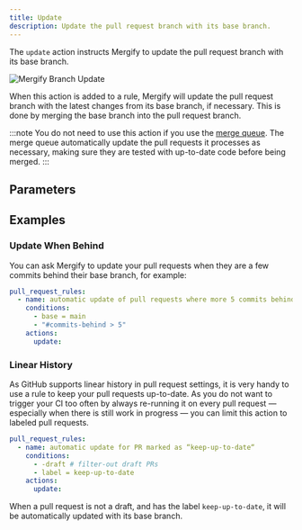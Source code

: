 ```yaml
---
title: Update
description: Update the pull request branch with its base branch.
---
```



The `update` action instructs Mergify to update the pull request branch with
its base branch.

<Image src={updateBranchScreenshot} alt="Mergify Branch Update" />

When this action is added to a rule, Mergify will update the pull request
branch with the latest changes from its base branch, if necessary. This is done
by merging the base branch into the pull request branch.

:::note
  You do not need to use this action if you use the [merge
  queue](/merge-queue). The merge queue automatically update the pull requests
  it processes as necessary, making sure they are tested with up-to-date code
  before being merged.
:::

## Parameters

<ActionOptionsTable action='update' />

## Examples

### Update When Behind

You can ask Mergify to update your pull requests when they are a few commits
behind their base branch, for example:

```yaml
pull_request_rules:
  - name: automatic update of pull requests where more 5 commits behind
    conditions:
      - base = main
      - "#commits-behind > 5"
    actions:
      update:
```

### Linear History

As GitHub supports linear history in pull request settings, it is very handy to
use a rule to keep your pull requests up-to-date. As you do not want to trigger
your CI too often by always re-running it on every pull request — especially
when there is still work in progress — you can limit this action to labeled
pull requests.

```yaml
pull_request_rules:
  - name: automatic update for PR marked as “keep-up-to-date“
    conditions:
      - -draft # filter-out draft PRs
      - label = keep-up-to-date
    actions:
      update:
```

When a pull request is not a draft, and has the label `keep-up-to-date`, it
will be automatically updated with its base branch.
